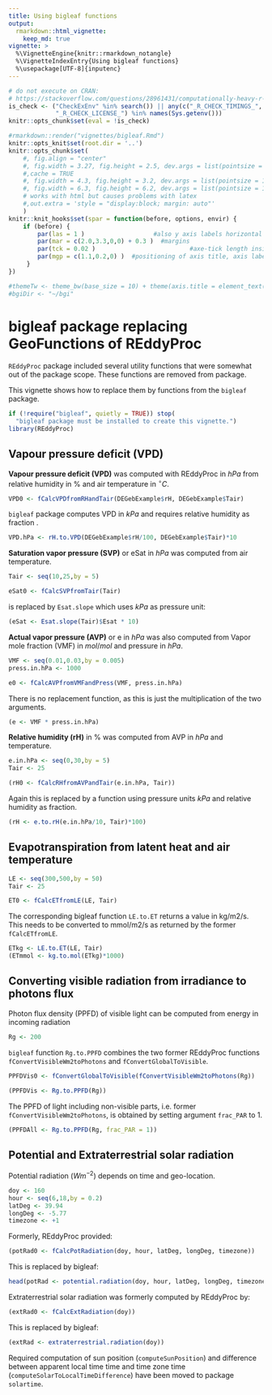 ```yaml
---
title: Using bigleaf functions
output: 
  rmarkdown::html_vignette:
    keep_md: true
vignette: >
  %\VignetteEngine{knitr::rmarkdown_notangle}
  %\VignetteIndexEntry{Using bigleaf functions}
  %\usepackage[UTF-8]{inputenc}
---
```


```r
# do not execute on CRAN: 
# https://stackoverflow.com/questions/28961431/computationally-heavy-r-vignettes
is_check <- ("CheckExEnv" %in% search()) || any(c("_R_CHECK_TIMINGS_",
             "_R_CHECK_LICENSE_") %in% names(Sys.getenv()))
knitr::opts_chunk$set(eval = !is_check)
```

```r
#rmarkdown::render("vignettes/bigleaf.Rmd")
knitr::opts_knit$set(root.dir = '..')
knitr::opts_chunk$set(
    #, fig.align = "center"
    #, fig.width = 3.27, fig.height = 2.5, dev.args = list(pointsize = 10)
    #,cache = TRUE
    #, fig.width = 4.3, fig.height = 3.2, dev.args = list(pointsize = 10)
    #, fig.width = 6.3, fig.height = 6.2, dev.args = list(pointsize = 10)
    # works with html but causes problems with latex
    #,out.extra = 'style = "display:block; margin: auto"' 
    )
knitr::knit_hooks$set(spar = function(before, options, envir) {
    if (before) {
        par(las = 1 )                   #also y axis labels horizontal
        par(mar = c(2.0,3.3,0,0) + 0.3 )  #margins
        par(tck = 0.02 )                          #axe-tick length inside plots             
        par(mgp = c(1.1,0.2,0) )  #positioning of axis title, axis labels, axis
     }
})
```


```r
#themeTw <- theme_bw(base_size = 10) + theme(axis.title = element_text(size = 9))
#bgiDir <- "~/bgi"
```

# bigleaf package replacing GeoFunctions of REddyProc

`REddyProc` package included several utility functions that were somewhat 
out of the package scope. These functions are removed from package.

This vignette shows how to replace them by functions from the `bigleaf` package.

```r
if (!require("bigleaf", quietly = TRUE)) stop(
  "bigleaf package must be installed to create this vignette.")
library(REddyProc)
```

## Vapour pressure deficit (VPD)
**Vapour pressure deficit (VPD)** was computed with REddyProc in $hPa$ from 
relative humidity in $\%$ and 
air temperature in $^{\circ}C$.
```r
VPD0 <- fCalcVPDfromRHandTair(DEGebExample$rH, DEGebExample$Tair)
```

`bigleaf` package computes VPD in $kPa$ and requires relative humidity as fraction .
```r
VPD.hPa <- rH.to.VPD(DEGebExample$rH/100, DEGebExample$Tair)*10
```

**Saturation vapor pressure (SVP)** or eSat in $hPa$ was computed from 
air temperature.
```r
Tair <- seq(10,25,by = 5)
```

```r
eSat0 <- fCalcSVPfromTair(Tair)
```

is replaced by `Esat.slope` which uses $kPa$ as pressure unit:
```r
(eSat <- Esat.slope(Tair)$Esat * 10)
```

**Actual vapor pressure (AVP)** or e in $hPa$ was also computed from 
Vapor mole fraction (VMF) in $mol/mol$ and pressure in $hPa$.
```r
VMF <- seq(0.01,0.03,by = 0.005)
press.in.hPa <- 1000 
```

```r
e0 <- fCalcAVPfromVMFandPress(VMF, press.in.hPa)
```

There is no replacement function, as this is just the multiplication of
the two arguments.
```r
(e <- VMF * press.in.hPa)
```

**Relative humidity (rH)** in $\%$  was computed from AVP in $hPa$ 
and temperature.

```r
e.in.hPa <- seq(0,30,by = 5)
Tair <- 25           
```

```r
(rH0 <- fCalcRHfromAVPandTair(e.in.hPa, Tair))
```

Again this is replaced by a function using pressure units $kPa$ and 
relative humidity as fraction.
```r
(rH <- e.to.rH(e.in.hPa/10, Tair)*100)
```

## Evapotranspiration from latent heat and air temperature
```r
LE <- seq(300,500,by = 50)
Tair <- 25
```

```r
ET0 <- fCalcETfromLE(LE, Tair)
```

The corresponding bigleaf function `LE.to.ET` returns a value in kg/m2/s.
This needs to be converted to mmol/m2/s as returned by the former `fCalcETfromLE`.
```r
ETkg <- LE.to.ET(LE, Tair)
(ETmmol <- kg.to.mol(ETkg)*1000)
```


## Converting visible radiation from irradiance to photons flux
Photon flux density (PPFD) of visible light can be computed from energy
in incoming radiation
```r
Rg <- 200
```

`bigleaf` function `Rg.to.PPFD` combines the two former REddyProc functions
`fConvertVisibleWm2toPhotons` and `fConvertGlobalToVisible`.

```r
PPFDVis0 <- fConvertGlobalToVisible(fConvertVisibleWm2toPhotons(Rg))
```

```r
(PPFDVis <- Rg.to.PPFD(Rg))
```

The PPFD of light including non-visible parts, i.e. former 
`fConvertVisibleWm2toPhotons`, 
is obtained by setting argument `frac_PAR` to 1.

```r
(PPFDAll <- Rg.to.PPFD(Rg, frac_PAR = 1))
```

## Potential and Extraterrestrial solar radiation
Potential radiation ($W m^{-2}$) depends on time and geo-location.
```r
doy <- 160
hour <- seq(6,18,by = 0.2)
latDeg <- 39.94
longDeg <- -5.77
timezone <- +1
```

Formerly, REddyProc provided:
```r
(potRad0 <- fCalcPotRadiation(doy, hour, latDeg, longDeg, timezone))
```

This is replaced by bigleaf:
```r
head(potRad <- potential.radiation(doy, hour, latDeg, longDeg, timezone))
```

Extraterrestrial solar radiation was formerly computed by REddyProc by:
```r
(extRad0 <- fCalcExtRadiation(doy))
```

This is replaced by bigleaf:
```r
(extRad <- extraterrestrial.radiation(doy))
```

Required computation of sun position (`computeSunPosition`) and difference 
between apparent
local time time and time zone time (`computeSolarToLocalTimeDifference`) 
have been moved to package `solartime`.
